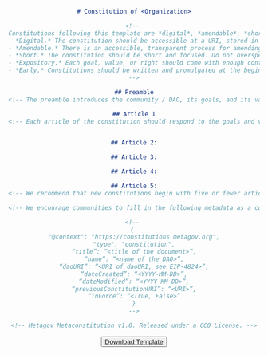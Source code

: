 
<Header title="A Constitutional Template" />

```md
# Constitution of <Organization>

<!-- 
Constitutions following this template are *digital*, *amendable*, *short*, *expository*, and *early*.
- *Digital.* The constitution should be accessible at a URI, stored in an accessible digital format such as a .md or .txt file, and make use of hyperlinks, especially links to any example policies, smart contracts, digital platforms, or other DAOs relevant to the community.
- *Amendable.* There is an accessible, transparent process for amending or changing the constitution. Often, but not always, this means having a section dedicated to amendment procedures.
- *Short.* The constitution should be short and focused. Do not overspecify definitions, rules, and processes. As a rule of thumb, imagine a document that more than 50% of your community would actually read. That might be three tweets, or it might be a page. It is not a 30-page legal document.
- *Expository.* Each goal, value, or right should come with enough context and exposition, often through an example, so that any member of the community can grasp the concept.
- *Early.* Constitutions should be written and promulgated at the beginning of an organization or community’s creation.
-->

## Preamble
<!-- The preamble introduces the community / DAO, its goals, and its values. Focus on just the 2-3 values and 2-3 goals that really matter. -->

## Article 1
<!-- Each article of the constitution should respond to the goals and values articulated in the preamble. Each article should address an important issue, policy, institution, or right. -->


## Article 2:

## Article 3:

## Article 4:

## Article 5:
<!-- We recommend that new constitutions begin with five or fewer articles. Additional articles can be added through amendments. This is also a good opportunity to practice going through the amendment process! -->

<!-- We encourage communities to fill in the following metadata as a comment directly in the constitution’s .md file. -->

<!-- 
{ 
"@context": "https://constitutions.metagov.org",
"type": "constitution",
“title”: “<title of the document>”,
“name”: “<name of the DAO>”,
“daoURI”: “<URI of daoURI, see EIP-4824>”,
“dateCreated”: “<YYYY-MM-DD>”,
“dateModified”: “<YYYY-MM-DD>”,
“previousConstitutionURI”: “<URI>”,
“inForce”: “<True, False>”
}
-->

<!-- Metagov Metaconstitution v1.0. Released under a CC0 License. -->

```

<Button><a href="/template.md" download>Download Template</a></Button>

